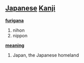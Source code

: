 ==[[Japanese]] [[Kanji]]==

'''[[furigana]]'''
#nihon
#nippon
'''[[meaning]]'''
#Japan, the Japanese homeland